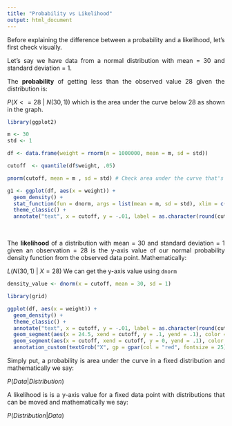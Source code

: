```yaml
---
title: "Probability vs Likelihood"
output: html_document
---
```


```{=html}
<style> body {text-align: justify} </style>
```
Before explaining the difference between a probability and a likelihood, let's first check visually.

Let's say we have data from a normal distribution with mean = 30 and standard deviation = 1.

The **probability** of getting less than the observed value 28 given the distribution is:

$P(X<=28~|~N(30, 1))$ which is the area under the curve below 28 as shown in the graph.

```r
library(ggplot2)

m <- 30
std <- 1

df <- data.frame(weight = rnorm(n = 1000000, mean = m, sd = std))

cutoff  <- quantile(df$weight, .05)

pnorm(cutoff, mean = m , sd = std) # Check area under the curve that's below the cutoff (pnorm() returns area under the curve)

g1 <- ggplot(df, aes(x = weight)) +
  geom_density() +
  stat_function(fun = dnorm, args = list(mean = m, sd = std), xlim = c(min(df$weight), cutoff), geom = "area") +
  theme_classic() +
  annotate("text", x = cutoff, y = -.01, label = as.character(round(cutoff)), size = 3.5, fontface = "bold") 
```

<br>

The **likelihood** of a distribution with mean = 30 and standard deviation = 1 given an observation = 28 is the y-axis value of our normal probability density function from the observed data point. Mathematically:

$L(N(30, 1)~|~X=28)$ We can get the y-axis value using `dnorm`

```r
density_value <- dnorm(x = cutoff, mean = 30, sd = 1)

```

```r
library(grid)

ggplot(df, aes(x = weight)) +
  geom_density() +
  theme_classic() +
  annotate("text", x = cutoff, y = -.01, label = as.character(round(cutoff)), size = 3.5, fontface = "bold") +
  geom_segment(aes(x = 24.5, xend = cutoff, y = .1, yend = .1), color = "black", size = 2) +
  geom_segment(aes(x = cutoff, xend = cutoff, y = 0, yend = .1), color = "black", size = 2) +
  annotation_custom(textGrob("X", gp = gpar(col = "red", fontsize = 25)), xmin = cutoff, xmax = cutoff, ymin = density_value, ymax = density_value) 

```

Simply put, a probability is area under the curve in a fixed distribution and mathematically we say:

$P(Data|Distribution)$

A likelihood is is a y-axis value for a fixed data point with distributions that can be moved and mathematically we say:

$P(Distribution|Data)$
